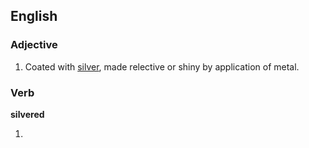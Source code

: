 ==English==

===Adjective===
{{en-adj}}

# Coated with [[silver]], made relective or shiny by application of metal.

===Verb===
'''silvered'''

# {{past of|[[silver]]}}